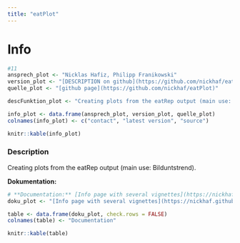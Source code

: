 ```yaml
---
title: "eatPlot"
---
```


# Info

```r
#11
ansprech_plot <- "Nicklas Hafiz, Philipp Franikowski"
version_plot <- "[DESCRIPTION on github](https://github.com/nickhaf/eatPlot/blob/main/DESCRIPTION)"
quelle_plot <- "[github page](https://github.com/nickhaf/eatPlot)"

descFunktion_plot <- "Creating plots from the eatRep output (main use: Bilduntstrend)."

info_plot <- data.frame(ansprech_plot, version_plot, quelle_plot)
colnames(info_plot) <- c("contact", "latest version", "source")

knitr::kable(info_plot)
```

### Description

Creating plots from the eatRep output (main use: Bilduntstrend).

**Dokumentation:** 

```r
# **Documentation:** [Info page with several vignettes](https://nickhaf.github.io/eatPlot/)
doku_plot <- "[Info page with several vignettes](https://nickhaf.github.io/eatPlot/)"

table <- data.frame(doku_plot, check.rows = FALSE)
colnames(table) <- "Documentation"

knitr::kable(table)
```

